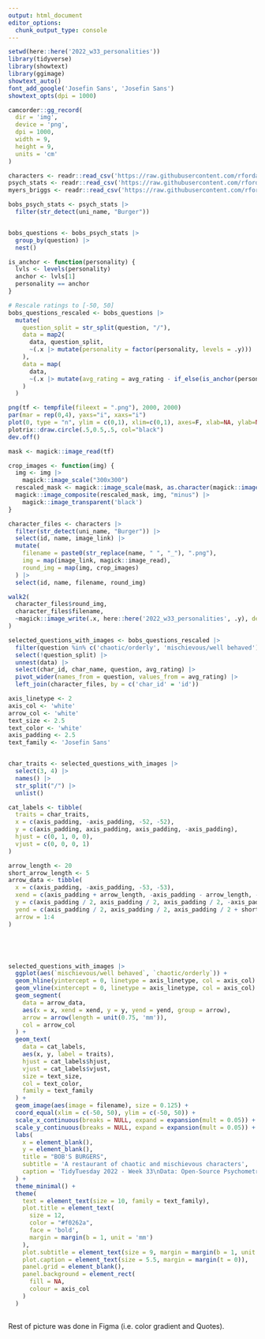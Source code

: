 ```yaml
---
output: html_document
editor_options: 
  chunk_output_type: console
---
```



```r
setwd(here::here('2022_w33_personalities'))
library(tidyverse)
library(showtext)
library(ggimage)
showtext_auto()
font_add_google('Josefin Sans', 'Josefin Sans')
showtext_opts(dpi = 1000)

camcorder::gg_record(
  dir = 'img',
  device = 'png',
  dpi = 1000,
  width = 9,
  height = 9,
  units = 'cm'
)

characters <- readr::read_csv('https://raw.githubusercontent.com/rfordatascience/tidytuesday/master/data/2022/2022-08-16/characters.csv')
psych_stats <- readr::read_csv('https://raw.githubusercontent.com/rfordatascience/tidytuesday/master/data/2022/2022-08-16/psych_stats.csv')
myers_briggs <- readr::read_csv('https://raw.githubusercontent.com/rfordatascience/tidytuesday/master/data/2022/2022-08-16/myers_briggs.csv')

```


```r
bobs_psych_stats <- psych_stats |> 
  filter(str_detect(uni_name, "Burger"))


bobs_questions <- bobs_psych_stats |> 
  group_by(question) |> 
  nest()

is_anchor <- function(personality) {
  lvls <- levels(personality)
  anchor <- lvls[1]
  personality == anchor
}

# Rescale ratings to [-50, 50]
bobs_questions_rescaled <- bobs_questions |> 
  mutate(
    question_split = str_split(question, "/"),
    data = map2(
      data, question_split, 
      ~(.x |> mutate(personality = factor(personality, levels = .y)))
    ),
    data = map(
      data,
      ~(.x |> mutate(avg_rating = avg_rating - if_else(is_anchor(personality), 50, 100)))
    )
  ) 
```


```r
png(tf <- tempfile(fileext = ".png"), 2000, 2000)
par(mar = rep(0,4), yaxs="i", xaxs="i")
plot(0, type = "n", ylim = c(0,1), xlim=c(0,1), axes=F, xlab=NA, ylab=NA)
plotrix::draw.circle(.5,0.5,.5, col="black")
dev.off()

mask <- magick::image_read(tf)

crop_images <- function(img) {
  img <- img |> 
    magick::image_scale("300x300")
  rescaled_mask <- magick::image_scale(mask, as.character(magick::image_info(img)$width)) 
  magick::image_composite(rescaled_mask, img, "minus") |> 
    magick::image_transparent('black') 
}

character_files <- characters |> 
  filter(str_detect(uni_name, "Burger")) |> 
  select(id, name, image_link) |> 
  mutate(
    filename = paste0(str_replace(name, " ", "_"), ".png"),
    img = map(image_link, magick::image_read),
    round_img = map(img, crop_images)
  ) |> 
  select(id, name, filename, round_img)

walk2(
  character_files$round_img, 
  character_files$filename, 
  ~magick::image_write(.x, here::here('2022_w33_personalities', .y), density = 600)
)
```


```r
selected_questions_with_images <- bobs_questions_rescaled |> 
  filter(question %in% c('chaotic/orderly', 'mischievous/well behaved')) |> 
  select(!question_split) |> 
  unnest(data) |> 
  select(char_id, char_name, question, avg_rating) |> 
  pivot_wider(names_from = question, values_from = avg_rating) |> 
  left_join(character_files, by = c('char_id' = 'id')) 
```


```r
axis_linetype <- 2
axis_col <- 'white'
arrow_col <- 'white'
text_size <- 2.5
text_color <- 'white'
axis_padding <- 2.5
text_family <- 'Josefin Sans'


char_traits <- selected_questions_with_images |> 
  select(3, 4) |> 
  names() |> 
  str_split("/") |> 
  unlist()

cat_labels <- tibble(
  traits = char_traits,
  x = c(axis_padding, -axis_padding, -52, -52),
  y = c(axis_padding, axis_padding, axis_padding, -axis_padding),
  hjust = c(0, 1, 0, 0),
  vjust = c(0, 0, 0, 1)
)

arrow_length <- 20
short_arrow_length <- 5
arrow_data <- tibble(
  x = c(axis_padding, -axis_padding, -53, -53),
  xend = c(axis_padding + arrow_length, -axis_padding - arrow_length, -53, -53),
  y = c(axis_padding / 2, axis_padding / 2, axis_padding / 2, -axis_padding / 2),
  yend = c(axis_padding / 2, axis_padding / 2, axis_padding / 2 + short_arrow_length, -axis_padding / 2 - short_arrow_length),
  arrow = 1:4
)





selected_questions_with_images |> 
  ggplot(aes(`mischievous/well behaved`, `chaotic/orderly`)) +
  geom_hline(yintercept = 0, linetype = axis_linetype, col = axis_col) +
  geom_vline(xintercept = 0, linetype = axis_linetype, col = axis_col) +
  geom_segment(
    data = arrow_data,
    aes(x = x, xend = xend, y = y, yend = yend, group = arrow),
    arrow = arrow(length = unit(0.75, 'mm')),
    col = arrow_col
  ) +
  geom_text(
    data = cat_labels,
    aes(x, y, label = traits),
    hjust = cat_labels$hjust,
    vjust = cat_labels$vjust,
    size = text_size,
    col = text_color,
    family = text_family
  ) +
  geom_image(aes(image = filename), size = 0.125) +
  coord_equal(xlim = c(-50, 50), ylim = c(-50, 50)) +
  scale_x_continuous(breaks = NULL, expand = expansion(mult = 0.05)) +
  scale_y_continuous(breaks = NULL, expand = expansion(mult = 0.05)) +
  labs(
    x = element_blank(), 
    y = element_blank(),
    title = "BOB'S BURGERS",
    subtitle = 'A restaurant of chaotic and mischievous characters',
    caption = 'TidyTuesday 2022 - Week 33\nData: Open-Source Psychometrics | Graphic: Albert Rapp, @rappa753'
  ) +
  theme_minimal() +
  theme(
    text = element_text(size = 10, family = text_family),
    plot.title = element_text(
      size = 12, 
      color = "#f0262a", 
      face = 'bold',
      margin = margin(b = 1, unit = 'mm')
    ),
    plot.subtitle = element_text(size = 9, margin = margin(b = 1, unit = 'mm')),
    plot.caption = element_text(size = 5.5, margin = margin(t = 0)),
    panel.grid = element_blank(),
    panel.background = element_rect(
      fill = NA,
      colour = axis_col
    )
  )
  
```


Rest of picture was done in Figma (i.e. color gradient and Quotes).

